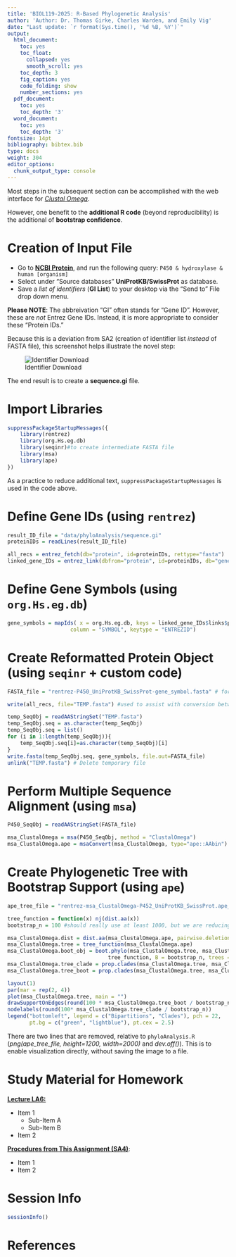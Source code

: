 ```yaml
---
title: 'BIOL119-2025: R-Based Phylogenetic Analysis'
author: 'Author: Dr. Thomas Girke, Charles Warden, and Emily Vig'
date: "Last update: `r format(Sys.time(), '%d %B, %Y')`"
output:
  html_document:
    toc: yes
    toc_float:
      collapsed: yes
      smooth_scroll: yes
    toc_depth: 3
    fig_caption: yes
    code_folding: show
    number_sections: yes
  pdf_document:
    toc: yes
    toc_depth: '3'
  word_document:
    toc: yes
    toc_depth: '3'
fontsize: 14pt
bibliography: bibtex.bib
type: docs
weight: 304
editor_options: 
  chunk_output_type: console
---
```


<!---
- Compile from command-line
Rscript -e "rmarkdown::render('phyloAnalysis.Rmd', c('html_document'), clean=FALSE)"
-->


Most steps in the subsequent section can be accomplished with the web interface for [*Clustal Omega*](https://www.ebi.ac.uk/jdispatcher/msa/clustalo).

However, one benefit to the **additional R code** (beyond reproducibility) is the additional of **bootstrap confidence**.

# Creation of Input File

 - Go to **[NCBI Protein](http://www.ncbi.nlm.nih.gov/protein)**, and run the following query: `P450 & hydroxylase & human [organism]`
 - Select under “Source databases” **UniProtKB/SwissProt** as database.
 - Save a *list of identifiers* (**GI List**) to your desktop via the "Send to" File drop down menu.

**Please NOTE**: The abbreivation "GI" often stands for "Gene ID".  However, these are *not* Entrez Gene IDs.  Instead, it is more appropriate to consider these "Protein IDs."

Because this is a deviation from SA2 (creation of identifier list *instead* of FASTA file), this screenshot helps illustrate the novel step:

![Identifier Download](NCBI_Protein.png "Downloading List of Identifiers")

The end result is to create a **sequence.gi** file.

# Import Libraries

```r
suppressPackageStartupMessages({
	library(rentrez)
	library(org.Hs.eg.db)
	library(seqinr)#to create intermediate FASTA file
	library(msa)
	library(ape)
})
```

As a practice to reduce additional text, `suppressPackageStartupMessages` is used in the code above.

# Define Gene IDs (using `rentrez`)

```r
result_ID_file = "data/phyloAnalysis/sequence.gi"
proteinIDs = readLines(result_ID_file)

all_recs = entrez_fetch(db="protein", id=proteinIDs, rettype="fasta")
linked_gene_IDs = entrez_link(dbfrom="protein", id=proteinIDs, db="gene")
```

# Define Gene Symbols (using `org.Hs.eg.db`)

```r
gene_symbols = mapIds( x = org.Hs.eg.db, keys = linked_gene_IDs$links$protein_gene,
					column = "SYMBOL", keytype = "ENTREZID")
```

# Create Reformatted Protein Object (using `seqinr` + custom code)

```r
FASTA_file = "rentrez-P450_UniProtKB_SwissProt-gene_symbol.fasta" # for OUTPUT, not input

write(all_recs, file="TEMP.fasta") #used to assist with conversion between R objects

temp_SeqObj = readAAStringSet("TEMP.fasta")
temp_SeqObj.seq = as.character(temp_SeqObj)
temp_SeqObj.seq = list()
for (i in 1:length(temp_SeqObj)){
	temp_SeqObj.seq[i]=as.character(temp_SeqObj)[i]
}
write.fasta(temp_SeqObj.seq, gene_symbols, file.out=FASTA_file)
unlink("TEMP.fasta") # Delete temporary file

```

# Perform Multiple Sequence Alignment (using `msa`)

```r
P450_SeqObj = readAAStringSet(FASTA_file)

msa_ClustalOmega = msa(P450_SeqObj, method = "ClustalOmega")
msa_ClustalOmega.ape = msaConvert(msa_ClustalOmega, type="ape::AAbin") #conversion of R object for next step
```

# Create Phylogenetic Tree with Bootstrap Support (using `ape`)

```r
ape_tree_file = "rentrez-msa_ClustalOmega-P452_UniProtKB_SwissProt.ape_tree.bootstrap-gene_symbol.png" #for OUTPUT, not input

tree_function = function(x) nj(dist.aa(x))
bootstrap_n = 100 #should really use at least 1000, but we are reducing time and resources

msa_ClustalOmega.dist = dist.aa(msa_ClustalOmega.ape, pairwise.deletion = FALSE, scaled = FALSE)
msa_ClustalOmega.tree = tree_function(msa_ClustalOmega.ape)
msa_ClustalOmega.boot_obj = boot.phylo(msa_ClustalOmega.tree, msa_ClustalOmega.ape,
								tree_function, B = bootstrap_n, trees = TRUE)
msa_ClustalOmega.tree_clade = prop.clades(msa_ClustalOmega.tree, msa_ClustalOmega.boot_obj$trees, rooted = FALSE)
msa_ClustalOmega.tree_boot = prop.clades(msa_ClustalOmega.tree, msa_ClustalOmega.boot_obj$trees)

layout(1)
par(mar = rep(2, 4))
plot(msa_ClustalOmega.tree, main = "")
drawSupportOnEdges(round(100 * msa_ClustalOmega.tree_boot / bootstrap_n))
nodelabels(round(100* msa_ClustalOmega.tree_clade / bootstrap_n))
legend("bottomleft", legend = c("Bipartitions", "Clades"), pch = 22,
       pt.bg = c("green", "lightblue"), pt.cex = 2.5)
```

There are two lines that are removed, relative to `phyloAnalysis.R` (*png(ape_tree_file, height=1200, width=2000)* and *dev.off()*).  This is to enable visualization directly, without saving the image to a file.

# Study Material for Homework

<u>**Lecture LA6:**</u>
<ul>
 <li>Item 1
	<ul>
	 <li>Sub-Item A</li>
	 <li>Sub-Item B</li>
	</ul>
 </li>
 
 <li>Item 2</li>
</ul>

**<u>Procedures from This Assignment (SA4)</u>**:
<ul>
 <li>Item 1</li>
 <li>Item 2</li>
</ul>


# Session Info

```r
sessionInfo()
```

# References
